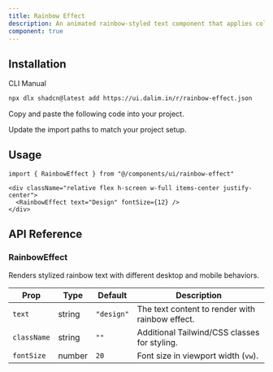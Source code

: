 ```yaml
---
title: Rainbow Effect
description: An animated rainbow-styled text component that applies colorful layered shadows on desktop and gradient text fill on mobile. Great for decorative headings and playful typography.
component: true
---
```


<ComponentPreview
  name="rainbow-effect-default"
  className="[&_.preview>[data-orientation=vertical]]:sm:max-w-[90%] **:[.preview]:min-h-[280px]"
  description="Rainbow-styled text with layered shadows on desktop and gradient fill on mobile."
  align="start"
/>

## Installation

<CodeTabs>

<TabsList>
  <TabsTrigger value="cli">CLI</TabsTrigger>
  <TabsTrigger value="manual">Manual</TabsTrigger>
</TabsList>

<TabsContent value="cli">

```bash
npx dlx shadcn@latest add https://ui.dalim.in/r/rainbow-effect.json
```

</TabsContent> <TabsContent value="manual"> <Steps>

<Step>Copy and paste the following code into your project.</Step>

<ComponentSource name="rainbow-effect" title="components/ui/rainbow-effect.tsx" />

<Step>Update the import paths to match your project setup.</Step>

</Steps> </TabsContent> </CodeTabs>

## Usage

```tsx  
import { RainbowEffect } from "@/components/ui/rainbow-effect"
```

```tsx showLineNumbers
<div className="relative flex h-screen w-full items-center justify-center">
  <RainbowEffect text="Design" fontSize={12} />
</div>
```

## API Reference

### RainbowEffect

Renders stylized rainbow text with different desktop and mobile behaviors.

| Prop        | Type     | Default     | Description |
|-------------|----------|-------------|-------------|
| `text`      | string   | `"design"`  | The text content to render with rainbow effect. |
| `className` | string   | `""`        | Additional Tailwind/CSS classes for styling. |
| `fontSize`  | number   | `20`        | Font size in viewport width (`vw`). |
